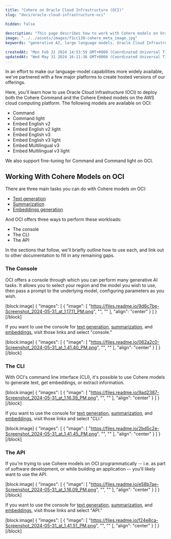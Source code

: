 ```yaml
---
title: "Cohere on Oracle Cloud Infrastructure (OCI)"
slug: "docs/oracle-cloud-infrastructure-oci"

hidden: false
 
description: "This page describes how to work with Cohere models on Oracle Cloud Infrastructure (OCI)"
image: "../../assets/images/f1cc130-cohere_meta_image.jpg"  
keywords: "generative AI, large language models, Oracle Cloud Infrastructure, OCI"

createdAt: "Mon Feb 22 2024 14:53:59 GMT+0000 (Coordinated Universal Time)"
updatedAt: "Wed May 31 2024 16:11:36 GMT+0000 (Coordinated Universal Time)"
---
```

In an effort to make our language-model capabilities more widely available, we've partnered with a few major platforms to create hosted versions of our offerings.

Here, you'll learn how to use Oracle Cloud Infrastructure (OCI) to deploy both the Cohere Command and the Cohere Embed models on the AWS cloud computing platform. The following models are available on OCI:

- Command
- Command light
- Embed English v2
- Embed English v2 light
- Embed English v3
- Embed English v3 light 
- Embed Multilingual v3
- Embed Multilingual v3 light

We also support fine-tuning for Command and Command light on OCI.

## Working With Cohere Models on OCI

There are three main tasks you can do with Cohere models on OCI:

- [Text generation](https://docs.oracle.com/en-us/iaas/Content/generative-ai/use-playground-generate.htm#playground-generate)
- [Summarization](https://docs.oracle.com/en-us/iaas/Content/generative-ai/use-playground-summarize.htm#playground-summarize)
- [Embeddings generation](https://docs.oracle.com/en-us/iaas/Content/generative-ai/use-playground-embed.htm#playground-embed)

And OCI offers three ways to perform these workloads:

- The console
- The CLI
- The API

In the sections that follow, we'll briefly outline how to use each, and link out to other documentation to fill in any remaining gaps. 

### The Console

OCI offers a console through which you can perform many generative AI tasks. It allows you to select your region and the model you wish to use, then pass a prompt to the underlying model, configuring parameters as you wish.

[block:image]
{
  "images": [
    {
      "image": [
        "https://files.readme.io/9d6c7be-Screenshot_2024-05-31_at_1.17.11_PM.png",
        "",
        ""
      ],
      "align": "center"
    }
  ]
}
[/block]


If you want to use the console for [text generation](https://docs.oracle.com/en-us/iaas/Content/generative-ai/use-playground-generate.htm#playground-generate), [summarization](https://docs.oracle.com/en-us/iaas/Content/generative-ai/use-playground-summarize.htm#playground-summarize), and [embeddings](https://docs.oracle.com/en-us/iaas/Content/generative-ai/use-playground-embed.htm#playground-embed), visit those links and select "console."

[block:image]
{
  "images": [
    {
      "image": [
        "https://files.readme.io/062a2c0-Screenshot_2024-05-31_at_1.41.40_PM.png",
        "",
        ""
      ],
      "align": "center"
    }
  ]
}
[/block]


### The CLI

With OCI's command line interface (CLI), it's possible to use Cohere models to generate text, get embeddings, or extract information. 

[block:image]
{
  "images": [
    {
      "image": [
        "https://files.readme.io/9ad2387-Screenshot_2024-05-31_at_1.16.39_PM.png",
        "",
        ""
      ],
      "align": "center"
    }
  ]
}
[/block]


If you want to use the console for [text generation](https://docs.oracle.com/en-us/iaas/Content/generative-ai/use-playground-generate.htm#playground-generate), [summarization](https://docs.oracle.com/en-us/iaas/Content/generative-ai/use-playground-summarize.htm#playground-summarize), and [embeddings](https://docs.oracle.com/en-us/iaas/Content/generative-ai/use-playground-embed.htm#playground-embed), visit those links and select "CLI."

[block:image]
{
  "images": [
    {
      "image": [
        "https://files.readme.io/2bd5c2e-Screenshot_2024-05-31_at_1.41.45_PM.png",
        "",
        ""
      ],
      "align": "center"
    }
  ]
}
[/block]


### The API

If you're trying to use Cohere models on OCI programmatically -- i.e. as part of software development, or while building an application -- you'll likely want to use the API.

[block:image]
{
  "images": [
    {
      "image": [
        "https://files.readme.io/e58b7ae-Screenshot_2024-05-31_at_1.16.09_PM.png",
        "",
        ""
      ],
      "align": "center"
    }
  ]
}
[/block]


If you want to use the console for [text generation](https://docs.oracle.com/en-us/iaas/Content/generative-ai/use-playground-generate.htm#playground-generate), [summarization](https://docs.oracle.com/en-us/iaas/Content/generative-ai/use-playground-summarize.htm#playground-summarize), and [embeddings](https://docs.oracle.com/en-us/iaas/Content/generative-ai/use-playground-embed.htm#playground-embed), visit those links and select "API."

[block:image]
{
  "images": [
    {
      "image": [
        "https://files.readme.io/f24e8ca-Screenshot_2024-05-31_at_1.41.51_PM.png",
        "",
        ""
      ],
      "align": "center"
    }
  ]
}
[/block]